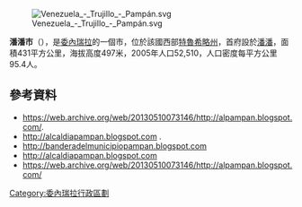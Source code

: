 [[Image:Venezuela_-_Trujillo_-_Pampán.svg|right]]

'''潘潘市'''（{{lang-es|Municipio Pampán}}），是[[委內瑞拉|委內瑞拉]]的一個市，位於該國西部[[特魯希略州|特魯希略州]]，首府設於[[潘潘|潘潘]]，面積431平方公里，海拔高度497米，2005年人口52,510，人口密度每平方公里95.4人。

==參考資料==
* https://web.archive.org/web/20130510073146/http://alpampan.blogspot.com/.
* http://alcaldiapampan.blogspot.com {{Wayback|url=http://alcaldiapampan.blogspot.com/ |date=20200319111252 }}.
* http://banderadelmunicipiopampan.blogspot.com {{Wayback|url=http://banderadelmunicipiopampan.blogspot.com/ |date=20210405132640 }}
* http://alcaldiapampan.blogspot.com {{Wayback|url=http://alcaldiapampan.blogspot.com/ |date=20200319111252 }}
* https://web.archive.org/web/20130510073146/http://alpampan.blogspot.com/

{{Venezuela-geo-stub}}
[[Category:委內瑞拉行政區劃|Category:委內瑞拉行政區劃]]